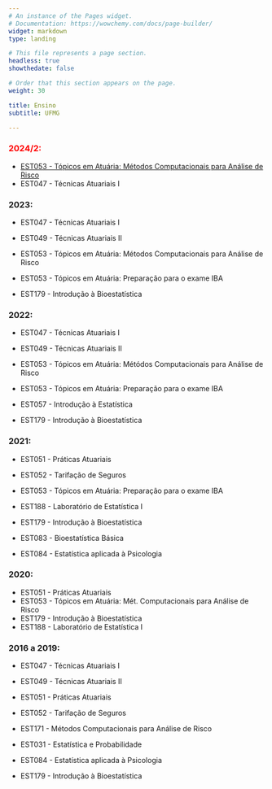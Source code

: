 ```yaml
---
# An instance of the Pages widget.
# Documentation: https://wowchemy.com/docs/page-builder/
widget: markdown
type: landing

# This file represents a page section.
headless: true
showthedate: false

# Order that this section appears on the page.
weight: 30

title: Ensino
subtitle: UFMG

---
```


### <span style="color:red">2024/2:</span>
- [EST053 - Tópicos em Atuária: Métodos Computacionais para Análise de Risco](http://www.est.ufmg.br/~thaispaiva/MetComp/)
- EST047 - Técnicas Atuariais I


### 2023:
- EST047 - Técnicas Atuariais I
- EST049 - Técnicas Atuariais II
- EST053 - Tópicos em Atuária: Métodos Computacionais para Análise de Risco
- EST053 - Tópicos em Atuária: Preparação para o exame IBA

- EST179 - Introdução à Bioestatística

### 2022:
- EST047 - Técnicas Atuariais I
- EST049 - Técnicas Atuariais II
- EST053 - Tópicos em Atuária: Métódos Computacionais para Análise de Risco
- EST053 - Tópicos em Atuária: Preparação para o exame IBA

- EST057 - Introdução à Estatística
- EST179 - Introdução à Bioestatística

### 2021:
- EST051 - Práticas Atuariais
- EST052 - Tarifação de Seguros
- EST053 - Tópicos em Atuária: Preparação para o exame IBA
- EST188 - Laboratório de Estatística I

- EST179 - Introdução à Bioestatística
- EST083 - Bioestatística Básica
- EST084 - Estatística aplicada à Psicologia

### 2020:
- EST051 - Práticas Atuariais
- EST053 - Tópicos em Atuária: Mét. Computacionais para Análise de Risco
- EST179 - Introdução à Bioestatística
- EST188 - Laboratório de Estatística I

### 2016 a 2019:
- EST047 - Técnicas Atuariais I
- EST049 - Técnicas Atuariais II
- EST051 - Práticas Atuariais
- EST052 - Tarifação de Seguros
- EST171 - Métodos Computacionais para Análise de Risco

- EST031 - Estatística e Probabilidade
- EST084 - Estatística aplicada à Psicologia
- EST179 - Introdução à Bioestatística